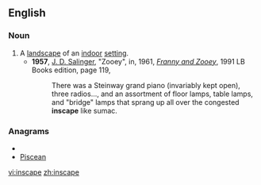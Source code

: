 ==English==
{{wikipedia|Inscape (visual art)#Architectural_interiors_as_.27inscapes.27|Inscape}}

===Noun===
{{en-noun|s}}

# A [[landscape]] of an [[indoor]] [[setting]].
#* '''1957''', [[w:J. D. Salinger|J. D. Salinger]], "Zooey", in, 1961, ''[[w:Franny and Zooey|Franny and Zooey]]'', 1991 LB Books edition, page 119,
#*: There was a Steinway grand piano (invariably kept open), three radios..., and an assortment of floor lamps, table lamps, and "bridge" lamps that sprang up all over the congested '''inscape''' like sumac.

===Anagrams===
* {{alphagram|aceinps}}
* [[Piscean#English|Piscean]]

[[vi:inscape]]
[[zh:inscape]]